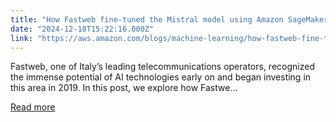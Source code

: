 ```yaml
---
title: "How Fastweb fine-tuned the Mistral model using Amazon SageMaker HyperPod as a first step to build an Italian large language model"
date: "2024-12-18T15:22:16.000Z"
link: "https://aws.amazon.com/blogs/machine-learning/how-fastweb-fine-tuned-the-mistral-model-using-amazon-sagemaker-hyperpod-as-a-first-step-to-build-an-italian-large-language-model/"
---
```


Fastweb, one of Italy’s leading telecommunications operators, recognized the immense potential of AI technologies early on and began investing in this area in 2019. In this post, we explore how Fastwe...

[Read more](https://aws.amazon.com/blogs/machine-learning/how-fastweb-fine-tuned-the-mistral-model-using-amazon-sagemaker-hyperpod-as-a-first-step-to-build-an-italian-large-language-model/)
